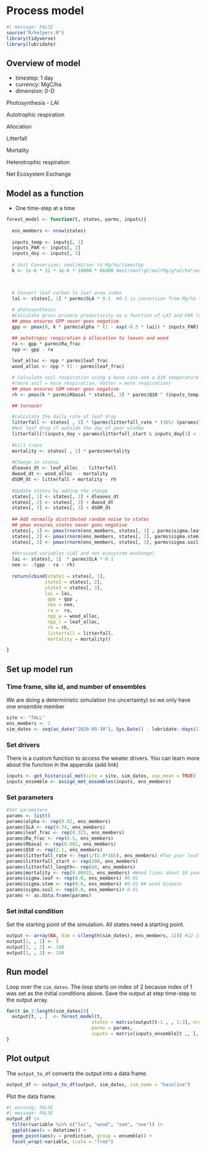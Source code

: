 # Process model

```r
#| message: FALSE
source("R/helpers.R")
library(tidyverse)
library(lubridate)
```

## Overview of model

-   timestep: 1 day
-   currency: MgC/ha
-   dimension: 0-D

Photosynthesis
  - LAI

Autotrophic respiration

Allocation

Litterfall

Mortality

Heterotrophic respiration

Net Ecosystem Exchange

## Model as a function

- One time-step at a time

```r
forest_model <- function(t, states, parms, inputs){
  
  ens_members <- nrow(states)
  
  inputs_temp <- inputs[, 1]
  inputs_PAR <- inputs[, 2]
  inputs_doy <- inputs[, 3]
  
  # Unit Conversion: umol/m2/sec to Mg/ha/timestep
  k <- 1e-6 * 12 * 1e-6 * 10000 * 86400 #mol/umol*gC/mol*Mg/g*m2/ha*sec/timestep


  
  # Convert leaf carbon to leaf area index
  lai <- states[, 1] * parms$SLA * 0.1  #0.1 is conversion from Mg/ha to kg/m2
  
  # photosynthesis
  #Calculate gross primary productivity as a function of LAI and PAR (convert to daily)
  ## pmax ensures GPP never goes negative
  gpp <- pmax(0, k * parms$alpha * (1 - exp(-0.5 * lai)) * inputs_PAR)

  ## autotropic respiration & allocation to leaves and wood
  ra <- gpp * parms$Ra_frac
  npp <- gpp - ra
  
  leaf_alloc <- npp * parms$leaf_frac
  wood_alloc <- npp * (1 - parms$leaf_frac)

  # Calculate soil respiration using a base rate and a Q10 temperature modifier 
  #(more soil = more respiration, hotter = more respiration)
  ## pmax ensures SOM never goes negative
  rh <- pmax(k * parms$Rbasal * states[, 3] * parms$Q10 ^ (inputs_temp / 10), 0) 

  ## turnover

  #calculate the daily rate of leaf drop
  litterfall <- states[ , 1] * (parms$litterfall_rate * (365/ (params$litterfall_length)))
  #Not leaf drop if outside the day of year window
  litterfall[!(inputs_doy > params$litterfall_start & inputs_doy[1] < (params$litterfall_start + params$litterfall_length))] <- 0.0
  
  #kill trees
  mortality <- states[ , 2] * parms$mortality
  
  #Change in states
  dleaves_dt <- leaf_alloc  - litterfall
  dwood_dt <- wood_alloc  - mortality
  dSOM_dt <- litterfall + mortality - rh
  
  #Update states by adding the change
  states[, 1] <- states[, 1] + dleaves_dt
  states[, 2] <- states[, 2] + dwood_dt
  states[, 3] <- states[, 3] + dSOM_dt
  
  ## Add normally distributed random noise to states
  ## pmax ensures states never goes negative
  states[, 1] <- pmax(rnorm(ens_members, states[, 1] , parms$sigma.leaf), 0)
  states[, 2] <- pmax(rnorm(ens_members, states[, 2], parms$sigma.stem), 0)
  states[, 3] <- pmax(rnorm(ens_members, states[, 3], parms$sigma.soil), 0)
  
  #Dervived variables (LAI and net ecosystem exchange)
  lai <- states[, 1]  * parms$SLA * 0.1
  nee <- -(gpp - ra - rh)
  
  return(cbind(state1 = states[, 1],
              state2 = states[, 2],
              state3 = states[, 3],
              lai = lai,
               gpp = gpp ,
               nee = nee,
               ra =  ra,
               npp_w = wood_alloc,
               npp_l = leaf_alloc,
               rh = rh,
               litterfall = litterfall,
               mortality = mortality))

}
```

## Set up model run

### Time frame, site id, and number of ensembles

We are doing a deterministic simulation (no uncertainty) so we only have one ensemble member

```r
site <- "TALL"
ens_members <- 1
sim_dates <- seq(as_date("2020-09-30"), Sys.Date() - lubridate::days(1), by = "1 day")
```

### Set drivers

There is a custom function to access the weater drivers. You can learn more about the function in the appendix (add link)

```r
inputs <- get_historical_met(site = site, sim_dates, use_mean = TRUE)
inputs_ensemble <- assign_met_ensembles(inputs, ens_members)
```

### Set parameters

```r
#Set parameters
params <- list()
params$alpha <- rep(0.02, ens_members)
params$SLA <- rep(4.74, ens_members)
params$leaf_frac <- rep(0.315, ens_members)
params$Ra_frac <- rep(0.5, ens_members)
params$Rbasal <- rep(0.002, ens_members)
params$Q10 <- rep(2.1, ens_members)
params$litterfall_rate <- rep(1/(2.0*365), ens_members) #Two year leaf lifespan
params$litterfall_start <- rep(200, ens_members)
params$litterfall_length<- rep(60, ens_members)
params$mortality <- rep(0.00015, ens_members) #Wood lives about 18 years on average (all trees, branches, roots, course roots)
params$sigma.leaf <- rep(0.0, ens_members) #0.01 
params$sigma.stem <- rep(0.0, ens_members) #0.01 ## wood biomass
params$sigma.soil <- rep(0.0, ens_members)# 0.01
params <- as.data.frame(params)
```

### Set inital condition

Set the starting point of the simulation. All states need a starting point.

```r
output <- array(NA, dim = c(length(sim_dates), ens_members, 12)) #12 is the number of outputs
output[1, , 1] <- 5
output[1, , 2] <- 140
output[1, , 3] <- 140
```

## Run model

Loop over the `sim_dates`.  The loop starts on index of 2 because index of 1 was set as the initial conditions above.  Save the output at step time-step to the output array.  

```r
for(t in 2:length(sim_dates)){
  output[t, , ]  <- forest_model(t, 
                               states = matrix(output[t-1 , , 1:3], nrow = ens_members) , 
                               parms = params, 
                               inputs = matrix(inputs_ensemble[t ,, ], nrow = ens_members))
}
```

## Plot output

The `output_to_df` converts the output into a data frame.

```r
output_df <- output_to_df(output, sim_dates, sim_name = "baseline")
```

Plot the data frame.

```r
#| warning: FALSE
#| message: FALSE
output_df |> 
  filter(variable %in% c("lai", "wood", "som", "nee")) |> 
  ggplot(aes(x = datetime)) +
  geom_point(aes(y = prediction, group = ensemble)) +
  facet_wrap(~variable, scale = "free")
```
